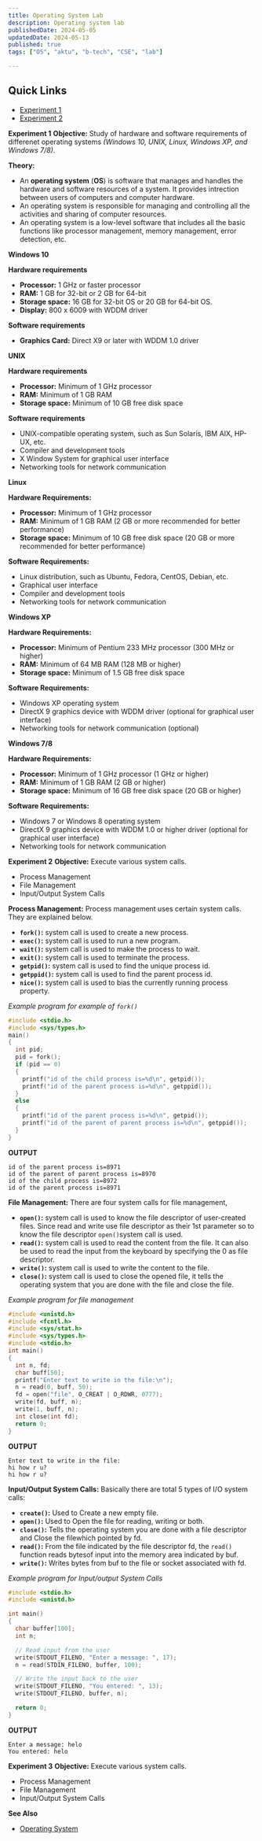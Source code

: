 ```yaml
---
title: Operating System Lab
description: Operating system lab
publishedDate: 2024-05-05
updatedDate: 2024-05-13
published: true
tags: ["OS", "aktu", "b-tech", "CSE", "lab"]

---
```

## Quick Links

- [Experiment 1](#experiment-1)
- [Experiment 2](#experiment-2)



<Callout type="warning" txCenter="true" breakBefore="true" id="experiment-1" >**Experiment 1**</Callout>
<Callout type="knowing">**Objective:** Study of hardware and software requirements of differenet operating systems *(Windows 10, UNIX, Linux, Windows XP, and Windows 7/8)*. </Callout>

**Theory:**
- An **operating system** (**OS**) is software that manages and handles the hardware and software resources of a system. It provides intrection between users of computers and computer hardware.
- An operating system is responsible for managing and controlling all the activities and sharing of computer resources.
- An operating system is a low-level software that includes all the basic functions like processor management, memory management, error detection, etc.

<FigureMdx lightUrl="operating-system-diagram" desc="Abstract view of a computer system."/>

<Callout>**Windows 10**</Callout>

**Hardware requirements**
- **Processor:** 1 GHz or faster processor
- **RAM:** 1 GB for 32-bit or 2 GB for 64-bit
- **Storage space:** 16 GB for 32-bit OS or 20 GB for 64-bit OS.
- **Display:** 800 x 6009 with WDDM driver

**Software requirements**
- **Graphics Card:** Direct X9 or later with WDDM 1.0 driver

<Callout>**UNIX**</Callout> 

**Hardware requirements**
- **Processor:** Minimum of 1 GHz processor
- **RAM:** Minimum of 1 GB RAM
- **Storage space:** Minimum of 10 GB free disk space

**Software requirements**
- UNIX-compatible operating system, such as Sun Solaris, IBM AIX, HP-UX, etc. 
- Compiler and development tools 
- X Window System for graphical user interface 
- Networking tools for network communication 

<Callout>**Linux**</Callout>

**Hardware Requirements:** 
- **Processor:** Minimum of 1 GHz processor 
- **RAM:** Minimum of 1 GB RAM (2 GB or more recommended for better performance) 
- **Storage space:** Minimum of 10 GB free disk space (20 GB or more recommended for better performance) 

**Software Requirements:** 
- Linux distribution, such as Ubuntu, Fedora, CentOS, Debian, etc. 
- Graphical user interface 
- Compiler and development tools 
- Networking tools for network communication 

<Callout>**Windows XP**</Callout> 

**Hardware Requirements:** 
- **Processor:** Minimum of Pentium 233 MHz processor (300 MHz or higher) 
- **RAM:** Minimum of 64 MB RAM (128 MB or higher) 
- **Storage space:** Minimum of 1.5 GB free disk space 

**Software Requirements:** 
- Windows XP operating system 
- DirectX 9 graphics device with WDDM driver (optional for graphical user interface) 
- Networking tools for network communication (optional) 

<Callout>**Windows 7/8**</Callout> 

**Hardware Requirements:** 
- **Processor:** Minimum of 1 GHz processor (1 GHz or higher) 
- **RAM:** Minimum of 1 GB RAM (2 GB or higher) 
- **Storage space:** Minimum of 16 GB free disk space (20 GB or higher)

**Software Requirements:**
- Windows 7 or Windows 8 operating system 
- DirectX 9 graphics device with WDDM 1.0 or higher driver (optional for graphical user interface) 
- Networking tools for network communication 

<Callout type="warning" txCenter="true" breakBefore="true" id="experiment-2">**Experiment 2**</Callout>
<Callout type="knowing">**Objective:** Execute various system calls. <ul><li>Process Management</li><li>File Management</li><li>Input/Output System Calls</li></ul></Callout>


**Process Management:** Process management uses certain system calls. They are explained below.
- **`fork()`:** system call is used to create a new process.
- **`exec()`:** system call is used to run a new program.
- **`wait()`:** system call is used to make the process to wait.
- **`exit()`:** system call is used to terminate the process.
- **`getpid()`:** system call is used to find the unique process id.
- **`getppid()`:** system call is used to find the parent process id.
- **`nice()`:** system call is used to bias the currently running process property.

*Example program for example of `fork()`*

```c title="fork.c"  showLineNumbers /fork()/#j
#include <stdio.h>
#include <sys/types.h>
main()
{
  int pid;
  pid = fork();
  if (pid == 0)
  {
    printf("id of the child process is=%d\n", getpid());
    printf("id of the parent process is=%d\n", getppid());
  }
  else
  {
    printf("id of the parent process is=%d\n", getpid());
    printf("id of the parent of parent process is=%d\n", getppid());
  }
}
```

**OUTPUT** 
``` terminal title="Terminal" showLineNumbers
id of the parent process is=8971
id of the parent of parent process is=8970
id of the child process is=8972
id of the parent process is=8971
```


**File Management:** There are four system calls for file management,
- **`open()`:** system call is used to know the file descriptor of user-created files. Since read and write use file descriptor as their 1st parameter so to know the file descriptor `open()`system call is used.
- **`read()`:** system call is used to read the content from the file. It can also be used to read the input from the keyboard by specifying the 0 as file descriptor.
- **`write()`:** system call is used to write the content to the file.
- **`close()`:** system call is used to close the opened file, it tells the operating system that you are done with the file and close the file.

*Example program for file management*

```c title="filemgt.c" showLineNumbers
#include <unistd.h>
#include <fcntl.h>
#include <sys/stat.h>
#include <sys/types.h>
#include <stdio.h>
int main()
{
  int n, fd;
  char buff[50];
  printf("Enter text to write in the file:\n");
  n = read(0, buff, 50);
  fd = open("file", O_CREAT | O_RDWR, 0777);
  write(fd, buff, n);
  write(1, buff, n);
  int close(int fd);
  return 0;
}

```

**OUTPUT**

```terminal title="Terminal" showLineNumbers
Enter text to write in the file:
hi how r u?
hi how r u?
```

**Input/Output System Calls:** Basically there are total 5 types of I/O system calls:
- **`create()`:** Used to Create a new empty file.
- **`open()`:** Used to Open the file for reading, writing or both.
- **`close()`:** Tells the operating system you are done with a file descriptor and Close the filewhich pointed by fd.
- **`read()`:** From the file indicated by the file descriptor fd, the `read()` function reads bytesof input into the memory area indicated by buf. 
- **`write()`:** Writes bytes from buf to the file or socket associated with fd.

*Example program for Input/output System Calls*

``` c title="input_output.c" showLineNumbers
#include <stdio.h>
#include <unistd.h>

int main()
{
  char buffer[100];
  int n;

  // Read input from the user
  write(STDOUT_FILENO, "Enter a message: ", 17);
  n = read(STDIN_FILENO, buffer, 100);

  // Write the input back to the user
  write(STDOUT_FILENO, "You entered: ", 13);
  write(STDOUT_FILENO, buffer, n);

  return 0;
}
```
**OUTPUT**
``` terminal title="Terminal" showLineNumbers
Enter a message: helo
You entered: helo
```


<Callout type="warning" txCenter="true" breakBefore="true" id="experiment-3">**Experiment 3**</Callout>
<Callout type="knowing">**Objective:** Execute various system calls. <ul><li>Process Management</li><li>File Management</li><li>Input/Output System Calls</li></ul></Callout>


**See Also**

- [Operating System](/blog/operating-system/)